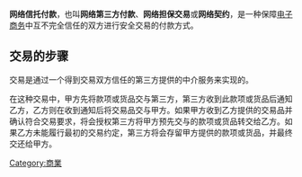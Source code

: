 {{缺乏来源|time=2009-04-29T09:35:33+00:00}}
'''网络信托付款'''，也叫'''网络第三方付款'''、'''网络担保交易'''或'''网络契约'''，是一种保障[[电子商务|电子商务]]中互不完全信任的双方进行安全交易的付款方式。

==交易的步骤==
交易是通过一个得到交易双方信任的第三方提供的中介服务来实现的。

在这种交易中，甲方先将款项或货品交与第三方，第三方收到此款项或货品后通知乙方，乙方则在收到通知后将交易品交与甲方。如果甲方收到乙方提供的交易品并确认符合交易要求，将会授权第三方将甲方预先交与的款项或货品转交给乙方。如果乙方未能履行最初的交易约定，第三方将会存留甲方提供的款项或货品，并最终交还给甲方。

[[Category:商業|Category:商業]]